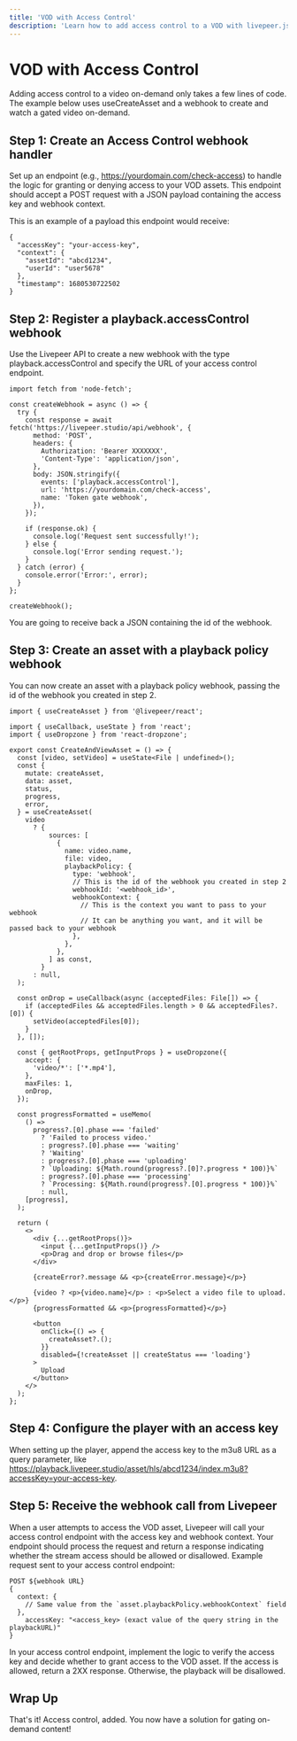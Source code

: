 ```yaml
---
title: 'VOD with Access Control'
description: 'Learn how to add access control to a VOD with livepeer.js'
---
```



# VOD with Access Control

Adding access control to a video on-demand only takes a few lines of code. The example below uses useCreateAsset and a webhook to create and watch a gated video on-demand.

## Step 1: Create an Access Control webhook handler

Set up an endpoint (e.g., https://yourdomain.com/check-access) to handle the logic for granting or denying access to your VOD assets. This endpoint should accept a POST request with a JSON payload containing the access key and webhook context.

This is an example of a payload this endpoint would receive:

```tsx
{
  "accessKey": "your-access-key",
  "context": {
    "assetId": "abcd1234",
    "userId": "user5678"
  },
  "timestamp": 1680530722502
}
```

## Step 2: Register a playback.accessControl webhook

Use the Livepeer API to create a new webhook with the type playback.accessControl and specify the URL of your access control endpoint.

```tsx
import fetch from 'node-fetch';

const createWebhook = async () => {
  try {
    const response = await fetch('https://livepeer.studio/api/webhook', {
      method: 'POST',
      headers: {
        Authorization: 'Bearer XXXXXXX',
        'Content-Type': 'application/json',
      },
      body: JSON.stringify({
        events: ['playback.accessControl'],
        url: 'https://yourdomain.com/check-access',
        name: 'Token gate webhook',
      }),
    });

    if (response.ok) {
      console.log('Request sent successfully!');
    } else {
      console.log('Error sending request.');
    }
  } catch (error) {
    console.error('Error:', error);
  }
};

createWebhook();
```

You are going to receive back a JSON containing the id of the webhook.

## Step 3: Create an asset with a playback policy webhook

You can now create an asset with a playback policy webhook, passing the id of the webhook you created in step 2.

```tsx
import { useCreateAsset } from '@livepeer/react';

import { useCallback, useState } from 'react';
import { useDropzone } from 'react-dropzone';

export const CreateAndViewAsset = () => {
  const [video, setVideo] = useState<File | undefined>();
  const {
    mutate: createAsset,
    data: asset,
    status,
    progress,
    error,
  } = useCreateAsset(
    video
      ? {
          sources: [
            {
              name: video.name,
              file: video,
              playbackPolicy: {
                type: 'webhook',
                // This is the id of the webhook you created in step 2
                webhookId: '<webhook_id>',
                webhookContext: {
                  // This is the context you want to pass to your webhook
                  // It can be anything you want, and it will be passed back to your webhook
                },
              },
            },
          ] as const,
        }
      : null,
  );

  const onDrop = useCallback(async (acceptedFiles: File[]) => {
    if (acceptedFiles && acceptedFiles.length > 0 && acceptedFiles?.[0]) {
      setVideo(acceptedFiles[0]);
    }
  }, []);

  const { getRootProps, getInputProps } = useDropzone({
    accept: {
      'video/*': ['*.mp4'],
    },
    maxFiles: 1,
    onDrop,
  });

  const progressFormatted = useMemo(
    () =>
      progress?.[0].phase === 'failed'
        ? 'Failed to process video.'
        : progress?.[0].phase === 'waiting'
        ? 'Waiting'
        : progress?.[0].phase === 'uploading'
        ? `Uploading: ${Math.round(progress?.[0]?.progress * 100)}%`
        : progress?.[0].phase === 'processing'
        ? `Processing: ${Math.round(progress?.[0].progress * 100)}%`
        : null,
    [progress],
  );

  return (
    <>
      <div {...getRootProps()}>
        <input {...getInputProps()} />
        <p>Drag and drop or browse files</p>
      </div>

      {createError?.message && <p>{createError.message}</p>}

      {video ? <p>{video.name}</p> : <p>Select a video file to upload.</p>}
      {progressFormatted && <p>{progressFormatted}</p>}

      <button
        onClick={() => {
          createAsset?.();
        }}
        disabled={!createAsset || createStatus === 'loading'}
      >
        Upload
      </button>
    </>
  );
};
```

## Step 4: Configure the player with an access key

When setting up the player, append the access key to the m3u8 URL as a query parameter, like https://playback.livepeer.studio/asset/hls/abcd1234/index.m3u8?accessKey=your-access-key.

## Step 5: Receive the webhook call from Livepeer

When a user attempts to access the VOD asset, Livepeer will call your access control endpoint with the access key and webhook context. Your endpoint should process the request and return a response indicating whether the stream access should be allowed or disallowed.
Example request sent to your access control endpoint:

```
POST ${webhook URL}
{
  context: {
    // Same value from the `asset.playbackPolicy.webhookContext` field
  },
	accessKey: "<access_key> (exact value of the query string in the playbackURL)"
}
```

In your access control endpoint, implement the logic to verify the access key and decide whether to grant access to the VOD asset. If the access is allowed, return a 2XX response. Otherwise, the playback will be disallowed.

## Wrap Up

That's it! Access control, added. You now have a solution for gating on-demand content!
